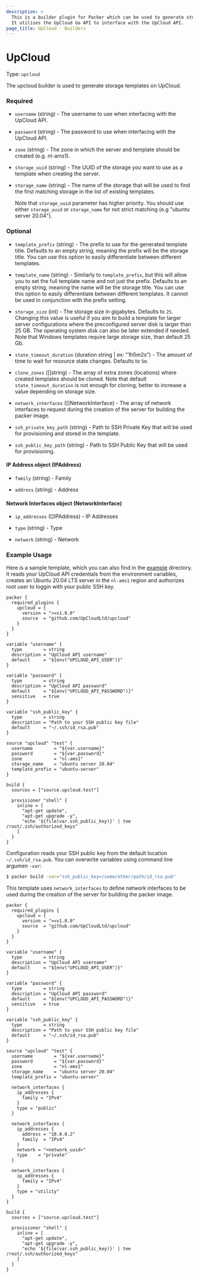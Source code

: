 ```yaml
---
description: >
  This is a builder plugin for Packer which can be used to generate storage templates on UpCloud. 
  It utilises the UpCloud Go API to interface with the UpCloud API.
page_title: UpCloud - Builders
---
```



# UpCloud

Type: `upcloud`

The upcloud builder is used to generate storage templates on UpCloud.

<!-- Builder Configuration Fields -->

### Required

<!-- Code generated from the comments of the Config struct in builder/upcloud/config.go; DO NOT EDIT MANUALLY -->

- `username` (string) - The username to use when interfacing with the UpCloud API.

- `password` (string) - The password to use when interfacing with the UpCloud API.

- `zone` (string) - The zone in which the server and template should be created (e.g. nl-ams1).

- `storage_uuid` (string) - The UUID of the storage you want to use as a template when creating the server.

- `storage_name` (string) - The name of the storage that will be used to find the first matching storage in the list of existing templates.
  
  Note that `storage_uuid` parameter has higher priority. You should use either `storage_uuid` or `storage_name` for not strict matching (e.g "ubuntu server 20.04").

<!-- End of code generated from the comments of the Config struct in builder/upcloud/config.go; -->


<!--
  Optional Configuration Fields

  Configuration options that are not required or have reasonable defaults
  should be listed under the optionals section. Defaults values should be
  noted in the description of the field
-->

### Optional

<!-- Code generated from the comments of the Config struct in builder/upcloud/config.go; DO NOT EDIT MANUALLY -->

- `template_prefix` (string) - The prefix to use for the generated template title.
  Defaults to an empty string, meaning the prefix will be the storage title.
  You can use this option to easily differentiate between different templates.

- `template_name` (string) - Similarly to `template_prefix`, but this will allow you to set the full template name and not just the prefix.
  Defaults to an empty string, meaning the name will be the storage title.
  You can use this option to easily differentiate between different templates.
  It cannot be used in conjunction with the prefix setting.

- `storage_size` (int) - The storage size in gigabytes. Defaults to `25`.
  Changing this value is useful if you aim to build a template for larger server configurations where the preconfigured server disk is larger than 25 GB.
  The operating system disk can also be later extended if needed. Note that Windows templates require large storage size, than default 25 Gb.

- `state_timeout_duration` (duration string | ex: "1h5m2s") - The amount of time to wait for resource state changes. Defaults to `5m`.

- `clone_zones` ([]string) - The array of extra zones (locations) where created templates should be cloned.
  Note that default `state_timeout_duration` is not enough for cloning, better to increase a value depending on storage size.

- `network_interfaces` ([]NetworkInterface) - The array of network interfaces to request during the creation of the server for building the packer image.

- `ssh_private_key_path` (string) - Path to SSH Private Key that will be used for provisioning and stored in the template.

- `ssh_public_key_path` (string) - Path to SSH Public Key that will be used for provisioning.

<!-- End of code generated from the comments of the Config struct in builder/upcloud/config.go; -->


#### IP Address object (IPAddress)

<!-- Code generated from the comments of the IPAddress struct in builder/upcloud/config.go; DO NOT EDIT MANUALLY -->

- `family` (string) - Family

- `address` (string) - Address

<!-- End of code generated from the comments of the IPAddress struct in builder/upcloud/config.go; -->


#### Network Interfaces object (NetworkInterface)

<!-- Code generated from the comments of the NetworkInterface struct in builder/upcloud/config.go; DO NOT EDIT MANUALLY -->

- `ip_addresses` ([]IPAddress) - IP Addresses

- `type` (string) - Type

- `network` (string) - Network

<!-- End of code generated from the comments of the NetworkInterface struct in builder/upcloud/config.go; -->



<!--
  A basic example on the usage of the builder. Multiple examples
  can be provided to highlight various build configurations.

-->
### Example Usage

Here is a sample template, which you can also find in the [example](../../example/) directory.  
It reads your UpCloud API credentials from the environment variables, creates an Ubuntu 20.04 LTS server in the `nl-ams1` region and authorizes root user to loggin with your public SSH key.

```hcl
packer {
  required_plugins {
    upcloud = {
      version = ">=v1.0.0"
      source  = "github.com/UpCloudLtd/upcloud"
    }
  }
}

variable "username" {
  type        = string
  description = "UpCloud API username"
  default     = "${env("UPCLOUD_API_USER")}"
}

variable "password" {
  type        = string
  description = "UpCloud API password"
  default     = "${env("UPCLOUD_API_PASSWORD")}"
  sensitive   = true
}

variable "ssh_public_key" {
  type        = string
  description = "Path to your SSH public key file"
  default     = "~/.ssh/id_rsa.pub"
}

source "upcloud" "test" {
  username        = "${var.username}"
  password        = "${var.password}"
  zone            = "nl-ams1"
  storage_name    = "ubuntu server 20.04"
  template_prefix = "ubuntu-server"
}

build {
  sources = ["source.upcloud.test"]

  provisioner "shell" {
    inline = [
      "apt-get update",
      "apt-get upgrade -y",
      "echo '${file(var.ssh_public_key)}' | tee /root/.ssh/authorized_keys"
    ]
  }
}

```

Configuration reads your SSH public key from the default location `~/.ssh/id_rsa.pub`. You can overwrite variables using command line argumen `-var`:
```sh
$ packer build -var="ssh_public_key=/some/other/path/id_rsa.pub"
```

This template uses `network_interfaces` to define network interfaces to be used during the creation of the server for building the packer image.
```hcl
packer {
  required_plugins {
    upcloud = {
      version = ">=v1.0.0"
      source  = "github.com/UpCloudLtd/upcloud"
    }
  }
}

variable "username" {
  type        = string
  description = "UpCloud API username"
  default     = "${env("UPCLOUD_API_USER")}"
}

variable "password" {
  type        = string
  description = "UpCloud API password"
  default     = "${env("UPCLOUD_API_PASSWORD")}"
  sensitive   = true
}

variable "ssh_public_key" {
  type        = string
  description = "Path to your SSH public key file"
  default     = "~/.ssh/id_rsa.pub"
}

source "upcloud" "test" {
  username        = "${var.username}"
  password        = "${var.password}"
  zone            = "nl-ams1"
  storage_name    = "ubuntu server 20.04"
  template_prefix = "ubuntu-server"

  network_interfaces {
    ip_addresses {
      family = "IPv4"
    }
    type = "public"
  }

  network_interfaces {
    ip_addresses {
      address = "10.0.0.2"
      family  = "IPv4"
    }
    network = "<network_uuid>"
    type    = "private"
  }

  network_interfaces {
    ip_addresses {
      family = "IPv4"
    }
    type = "utility"
  }
}

build {
  sources = ["source.upcloud.test"]

  provisioner "shell" {
    inline = [
      "apt-get update",
      "apt-get upgrade -y",
      "echo '${file(var.ssh_public_key)}' | tee /root/.ssh/authorized_keys"
    ]
  }
}

```